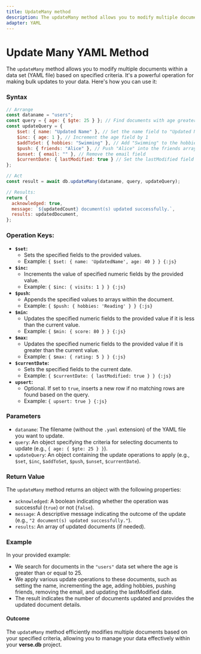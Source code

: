 ```yaml
---
title: UpdateMany method
description: The updateMany method allows you to modify multiple documents within a data set (YAML file) based on specified criteria. It's a powerful operation for making bulk updates to your data. Here's how you can use it
adapter: YAML
---
```


# Update Many YAML Method

The `updateMany` method allows you to modify multiple documents within a data set (YAML file) based on specified criteria. It's a powerful operation for making bulk updates to your data. Here's how you can use it:

### Syntax

```javascript
// Arrange
const dataname = "users";
const query = { age: { $gte: 25 } }; // Find documents with age greater than or equal to 25
const updateQuery = {
    $set: { name: "Updated Name" }, // Set the name field to "Updated Name"
    $inc: { age: 1 }, // Increment the age field by 1
    $addToSet: { hobbies: "Swimming" }, // Add "Swimming" to the hobbies array if not already present
    $push: { friends: "Alice" }, // Push "Alice" into the friends array
    $unset: { email: "" }, // Remove the email field
    $currentDate: { lastModified: true } // Set the lastModified field to the current date
};

// Act
const result = await db.updateMany(dataname, query, updateQuery);

// Results:
return {
  acknowledged: true,
  message: `${updatedCount} document(s) updated successfully.`,
  results: updatedDocument,
};
```

### Operation Keys:

- **`$set`:**
  - Sets the specified fields to the provided values.
  - Example: `{ $set: { name: 'UpdatedName', age: 40 } } {:js}`
- **`$inc`:**
  - Increments the value of specified numeric fields by the provided value.
  - Example: `{ $inc: { visits: 1 } } {:js}`
- **`$push`:**
  - Appends the specified values to arrays within the document.
  - Example: `{ $push: { hobbies: 'Reading' } } {:js}`
- **`$min`:**
  - Updates the specified numeric fields to the provided value if it is less than the current value.
  - Example: `{ $min: { score: 80 } } {:js}`
- **`$max`:**
  - Updates the specified numeric fields to the provided value if it is greater than the current value.
  - Example: `{ $max: { rating: 5 } } {:js}`
- **`$currentDate`:**
  - Sets the specified fields to the current date.
  - Example: `{ $currentDate: { lastModified: true } } {:js}`
- **`upsert`:**
  - Optional. If set to `true`, inserts a new row if no matching rows are found based on the query.
  - Example: `{ upsert: true } {:js}`

### Parameters

- `dataname`: The filename (without the `.yaml` extension) of the YAML file you want to update.
- `query`: An object specifying the criteria for selecting documents to update (e.g., `{ age: { $gte: 25 } }`).
- `updateQuery`: An object containing the update operations to apply (e.g., `$set`, `$inc`, `$addToSet`, `$push`, `$unset`, `$currentDate`).

### Return Value

The `updateMany` method returns an object with the following properties:

- `acknowledged`: A boolean indicating whether the operation was successful (`true`) or not (`false`).
- `message`: A descriptive message indicating the outcome of the update (e.g., `"2 document(s) updated successfully."`).
- `results`: An array of updated documents (if needed).

### Example

In your provided example:
- We search for documents in the `"users"` data set where the age is greater than or equal to 25.
- We apply various update operations to these documents, such as setting the name, incrementing the age, adding hobbies, pushing friends, removing the email, and updating the lastModified date.
- The result indicates the number of documents updated and provides the updated document details.

#### Outcome
The `updateMany` method efficiently modifies multiple documents based on your specified criteria, allowing you to manage your data effectively within your **verse.db** project.
